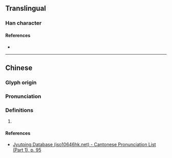 {{character info/new}}
==Translingual==

===Han character===
{{Han char|rn=38|rad=女|as=14|sn=17|four=|canj=ELV|ids=⿱漸女}}

====References====
* {{Han ref|kx=0273.060|dkj=06830|dj=0541.110|hdz=21087.180|uh=5B31|ud=23345}}

----

==Chinese==
{{zh-forms}}

===Glyph origin===
{{Han etym}}

===Pronunciation===
{{zh-pron
|m=qiàn
|c=cim3
|mc=y
|oc=y
|cat=
}}

===Definitions===
{{zh-hanzi}}

# {{rfdef|zh}}

====References====
* [http://www.iso10646hk.net/jp/document/download.jsp Jyutping Database (iso10646hk.net) - Cantonese Pronunciation List (Part 1), p. 95]